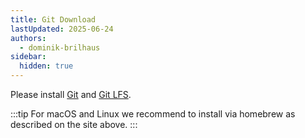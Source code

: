 ```yaml
---
title: Git Download
lastUpdated: 2025-06-24
authors:
  - dominik-brilhaus
sidebar:
  hidden: true
---
```


Please install <a href="https://git-scm.com/downloads" target="_blank">Git</a> and <a href="https://git-lfs.github.com/" target="_blank">Git LFS</a>.

:::tip
For macOS and Linux we recommend to install via homebrew as described on the site above.
:::
